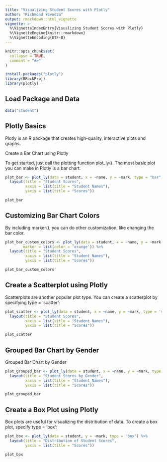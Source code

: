 ```yaml
---
title: "Visualizing Student Scores with Plotly"
author: "Richmond Yevudza"
output: rmarkdown::html_vignette
vignette: >
  %\VignetteIndexEntry{Visualizing Student Scores with Plotly}
  %\VignetteEngine{knitr::rmarkdown}
  %\VignetteEncoding{UTF-8}
---
```


```r
knitr::opts_chunk$set(
  collapse = TRUE,
  comment = "#>"
)
```

```r
install.packages("plotly")
library(RPackProj)
library(plotly)
```

## Load Package and Data

```r
data("student")
```

## Plotly Basics

Plotly is an R package that creates high-quality, interactive plots and graphs.

Create a Bar Chart using Plotly

To get started, just call the plotting function plot_ly(). The most basic plot you can make in Plotly is a bar chart: 

```r
plot_bar <- plot_ly(data = student, x = ~name, y = ~mark, type = "bar") %>%
  layout(title = "Student Scores",
         xaxis = list(title = "Student Names"),
         yaxis = list(title = "Scores"))

plot_bar
```

## Customizing Bar Chart Colors

By including marker(), you can do other customization, like changing the bar color.

```r
plot_bar_custom_colors <- plot_ly(data = student, x = ~name, y = ~mark, type = "bar",
        marker = list(color = 'orange')) %>%
  layout(title = "Student Scores",
         xaxis = list(title = "Student Names"),
         yaxis = list(title = "Scores"))

plot_bar_custom_colors
```

## Create a Scatterplot using Plotly

Scatterplots are another popular plot type. You can create a scatterplot by specifying type = 'scatter':

```r
plot_scatter <- plot_ly(data = student, x = ~name, y = ~mark, type = 'scatter', mode = 'markers') %>%
  layout(title = "Student Scores",
         xaxis = list(title = "Student Names"),
         yaxis = list(title = "Scores"))

plot_scatter
```

## Grouped Bar Chart by Gender

Grouped Bar Chart by Gender

```r
plot_grouped_bar <- plot_ly(data = student, x = ~name, y = ~mark, type = "bar", color = ~gender) %>%
  layout(title = "Student Scores by Gender",
         xaxis = list(title = "Student Names"),
         yaxis = list(title = "Scores"))

plot_grouped_bar
```

## Create a Box Plot using Plotly

Box plots are useful for visualizing the distribution of data. To create a box plot, specify type = 'box':

```r
plot_box <- plot_ly(data = student, y = ~mark, type = 'box') %>%
  layout(title = "Distribution of Student Scores",
         yaxis = list(title = "Scores"))

plot_box
```
